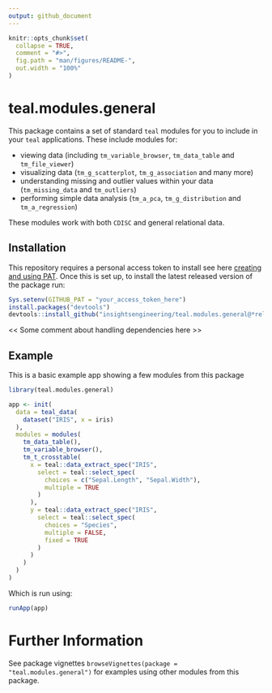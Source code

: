 ```yaml
---
output: github_document
---
```


<!-- README.md is generated from README.Rmd. Please edit that file -->

```r
knitr::opts_chunk$set(
  collapse = TRUE,
  comment = "#>",
  fig.path = "man/figures/README-",
  out.width = "100%"
)
```

# teal.modules.general

<!-- badges: start -->
<!-- badges: end -->

This package contains a set of standard `teal` modules for you to include in your `teal` applications. 
These include modules for:

- viewing data (including `tm_variable_browser`, `tm_data_table` and `tm_file_viewer`)
- visualizing data (`tm_g_scatterplot`, `tm_g_association` and many more)
- understanding missing and outlier values within your data (`tm_missing_data` and `tm_outliers`)
- performing simple data analysis (`tm_a_pca`, `tm_g_distribution` and `tm_a_regression`)

These modules work with both `CDISC` and general relational data.  

## Installation

This repository requires a personal access token to install see here [creating and using PAT](https://docs.github.com/en/github/authenticating-to-github/keeping-your-account-and-data-secure/creating-a-personal-access-token). Once this is set up, to install the latest released version of the package run:

```r
Sys.setenv(GITHUB_PAT = "your_access_token_here")
install.packages("devtools")
devtools::install_github("insightsengineering/teal.modules.general@*release")
```

<< Some comment about handling dependencies here >>

## Example

This is a basic example app showing a few modules from this package

```r
library(teal.modules.general)

app <- init(
  data = teal_data(
    dataset("IRIS", x = iris)
  ),
  modules = modules(
    tm_data_table(),
    tm_variable_browser(),
    tm_t_crosstable(
      x = teal::data_extract_spec("IRIS",
        select = teal::select_spec(
          choices = c("Sepal.Length", "Sepal.Width"),
          multiple = TRUE
        )
      ),
      y = teal::data_extract_spec("IRIS",
        select = teal::select_spec(
          choices = "Species",
          multiple = FALSE,
          fixed = TRUE
        )
      )
    )
  )
)

```

Which is run using:
```r
runApp(app)
```


# Further Information

See package vignettes `browseVignettes(package = "teal.modules.general")` for examples using other modules from this package.
